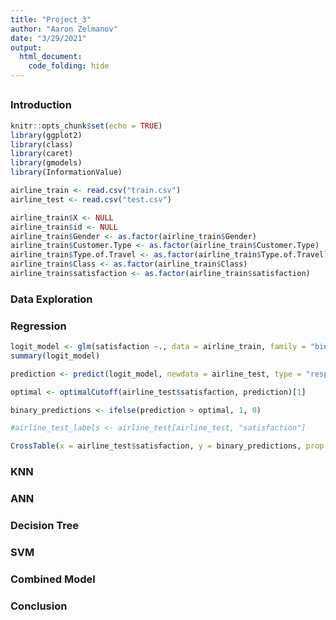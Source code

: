 ```yaml
---
title: "Project_3"
author: "Aaron Zelmanov"
date: "3/29/2021"
output:
  html_document:
    code_folding: hide
---
```

## {.tabset}

### Introduction 
```r
knitr::opts_chunk$set(echo = TRUE)
library(ggplot2)
library(class)
library(caret)
library(gmodels)
library(InformationValue)

airline_train <- read.csv("train.csv")
airline_test <- read.csv("test.csv")

airline_train$X <- NULL
airline_train$id <- NULL
airline_train$Gender <- as.factor(airline_train$Gender)
airline_train$Customer.Type <- as.factor(airline_train$Customer.Type)
airline_train$Type.of.Travel <- as.factor(airline_train$Type.of.Travel)
airline_train$Class <- as.factor(airline_train$Class)
airline_train$satisfaction <- as.factor(airline_train$satisfaction)
```

### Data Exploration 

### Regression 

```r
logit_model <- glm(satisfaction ~., data = airline_train, family = "binomial")
summary(logit_model)

prediction <- predict(logit_model, newdata = airline_test, type = "response")

optimal <- optimalCutoff(airline_test$satisfaction, prediction)[1]

binary_predictions <- ifelse(prediction > optimal, 1, 0)

#airline_test_labels <- airline_test[airline_test, "satisfaction"]

CrossTable(x = airline_test$satisfaction, y = binary_predictions, prop.chisq = FALSE)
```

### KNN

### ANN

### Decision Tree 

### SVM 

### Combined Model 

### Conclusion 
